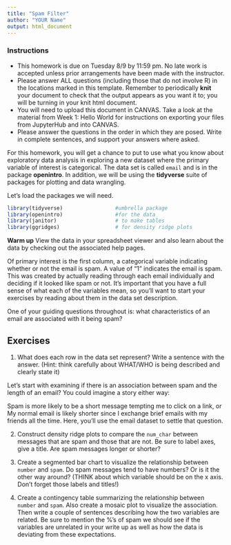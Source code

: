 ```yaml
---
title: "Spam Filter"
author: "YOUR Name"
output: html_document
---
```


### Instructions
+ This homework is due on Tuesday 8/9 by 11:59 pm. No late work is accepted unless prior arrangements have been made with the instructor.
+ Please answer ALL questions (including those that do not involve R) in the locations marked in this template. Remember to periodically **knit** your document to check that the output appears as you want it to; you will be turning in your knit html document. 
+ You will need to upload this document in CANVAS. Take a look at the material from Week 1: Hello World for instructions on exporting your files from JupyterHub and into CANVAS. 
+  Please answer the questions in the order in which they are posed. Write in complete sentences, and support your answers where asked. 



For this homework, you will get a chance to put to use what you know about exploratory data analysis in exploring a new dataset where the primary variable of interest is categorical. The data set is called `email` and is in the package **openintro**. In addition, we will be using the **tidyverse** suite of packages for plotting and data wrangling.

Let's load the packages we will need.

```r
library(tidyverse)                 #umbrella package 
library(openintro)                 #for the data
library(janitor)                   # to make tables
library(ggridges)                  # for density ridge plots
```

**Warm up** View the data in your spreadsheet viewer and also learn about the data by checking out the associated help pages.

Of primary interest is the first column, a categorical variable indicating whether or not the email is spam. A value of “1” indicates the email is spam. This was created by actually reading through each email individually and deciding if it looked like spam or not. It’s important that you have a full sense of what each of the variables mean, so you’ll want to start your exercises by reading about them in the data set description.

One of your guiding questions throughout is: what characteristics of an email are associated with it being spam? 

## Exercises

1. What does each row in the data set represent? Write a sentence with the answer.   (Hint: think carefully about WHAT/WHO is being described and clearly state it)

Let’s start with examining if there is an association between spam and the length of an email? You could imagine a story either way:

Spam is more likely to be a short message tempting me to click on a link, or
My normal email is likely shorter since I exchange brief emails with my friends all the time.
Here, you’ll use the email dataset to settle that question.


2. Construct density ridge plots to compare the `num_char` between messages that are spam and those that are not. Be sure to label axes, give a title. Are spam messages longer or shorter?

3. Create a segmented bar chart to visualize the relationship between `number` and `spam`. Do spam messages tend to have numbers? Or is it the other way around? (THINK about which variable should be on the x axis. Don't forget those labels and titles!) 


4. Create a contingency table summarizing the relationship between `number` and `spam`. Also create a mosaic plot to visualize the association. Then write a couple of sentences describing how the two variables are related. Be sure to mention the %’s of spam we should see if the variables are unrelated in your write up as well as how the data is deviating from these expectations.

